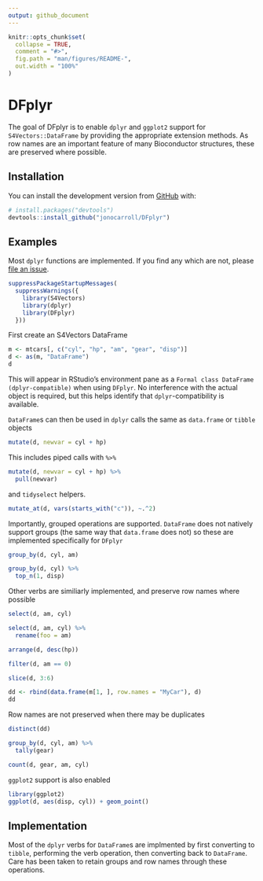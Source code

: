 ```yaml
---
output: github_document
---
```


<!-- README.md is generated from README.Rmd. Please edit that file -->

```r
knitr::opts_chunk$set(
  collapse = TRUE,
  comment = "#>",
  fig.path = "man/figures/README-",
  out.width = "100%"
)
```
# DFplyr

<!-- badges: start -->
<!-- badges: end -->

The goal of DFplyr is to enable `dplyr` and `ggplot2` support for `S4Vectors::DataFrame` by 
providing the appropriate extension methods. As row names are an important feature of many 
Bioconductor structures, these are preserved where possible.

## Installation

You can install the development version from [GitHub](https://github.com/) with:

``` r
# install.packages("devtools")
devtools::install_github("jonocarroll/DFplyr")
```
## Examples

Most `dplyr` functions are implemented. If you find any which are not, please [file an issue](https://github.com/jonocarroll/DFplyr/issues/new).

```r
suppressPackageStartupMessages(
  suppressWarnings({
    library(S4Vectors)
    library(dplyr)
    library(DFplyr)
  }))
```

First create an S4Vectors DataFrame

```r
m <- mtcars[, c("cyl", "hp", "am", "gear", "disp")]
d <- as(m, "DataFrame")
d
```

This will appear in RStudio's environment pane as a `Formal class DataFrame (dplyr-compatible)` when 
using `DFplyr`. No interference with the actual object is required, but this helps 
identify that `dplyr`-compatibility is available.

`DataFrame`s can then be used in `dplyr` calls the same as `data.frame` or `tibble` objects

```r
mutate(d, newvar = cyl + hp)
```

This includes piped calls with `%>%`


```r
mutate(d, newvar = cyl + hp) %>%
  pull(newvar)
```

and `tidyselect` helpers.

```r
mutate_at(d, vars(starts_with("c")), ~.^2)
```

Importantly, grouped operations are supported. `DataFrame` does not 
natively support groups (the same way that `data.frame` does not) so these
are implemented specifically for `DFplyr`

```r
group_by(d, cyl, am)

group_by(d, cyl) %>% 
  top_n(1, disp)
```

Other verbs are similiarly implemented, and preserve row names where possible

```r
select(d, am, cyl)

select(d, am, cyl) %>%
  rename(foo = am)

arrange(d, desc(hp))

filter(d, am == 0) 

slice(d, 3:6)

dd <- rbind(data.frame(m[1, ], row.names = "MyCar"), d)
dd
```

Row names are not preserved when there may be duplicates 

```r
distinct(dd)

group_by(d, cyl, am) %>%
  tally(gear)

count(d, gear, am, cyl)
```

`ggplot2` support is also enabled

```r
library(ggplot2)
ggplot(d, aes(disp, cyl)) + geom_point()
```

## Implementation

Most of the `dplyr` verbs for `DataFrame`s are implmented by first converting to `tibble`, 
performing the verb operation, then converting back to `DataFrame`. Care has been taken to 
retain groups and row names through these operations.
